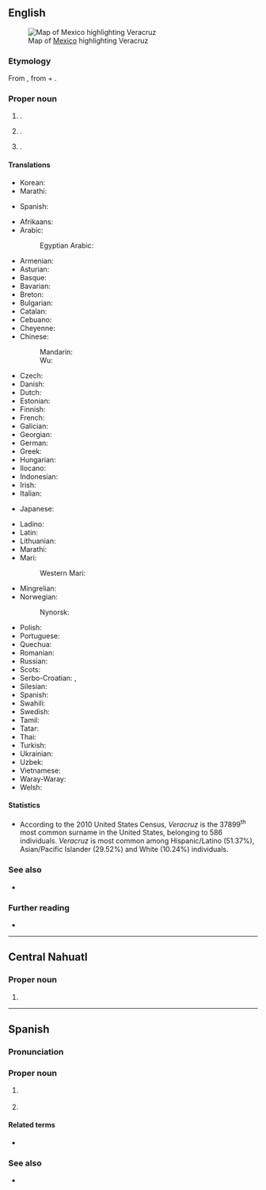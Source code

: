 {{also|Vera Cruz}}
==English==
[[File:Mexico map, MX-VER.svg|thumb|Map of [[Mexico]] highlighting Veracruz]]

===Etymology===
From {{bor|en|es|Veracruz}}, from {{m|es|vero|vera|t=true}} + {{m|es|cruz|t=cross}}.

===Proper noun===
{{en-proper noun|~|es}}

# {{place|en|coastal state|in southeastern|c/Mexico}}.
# {{place|en|city|s/Veracruz|c/Mexico}}.
# {{surname|en|from=Spanish}}.

====Translations====
{{trans-top|state of Mexico}}
* Korean: {{t|ko|^베라크루스 주}}
* Marathi: {{t|mr|वेराक्रुज|n}}
{{trans-mid}}
* Spanish: {{t+|es|Veracruz|f}}
{{trans-bottom}}

{{trans-top|city in Mexico}}
* Afrikaans: {{t|af|Veracruz}}
* Arabic: {{t|ar|فيراكروز|tr=firakruz}}
*: Egyptian Arabic: {{t|arz|مدينة فيراكروز|tr=madinat firakruz}}
* Armenian: {{t|hy|Վերակրուս}}
* Asturian: {{t|ast|Veracruz}}
* Basque: {{t|eu|Veracruz}}
* Bavarian: {{t|bar|Veracruz}}
* Breton: {{t|br|Veracruz}}
* Bulgarian: {{t|bg|Веракрус}}
* Catalan: {{t|ca|Veracruz}}
* Cebuano: {{t|ceb|Veracruz}}
* Cheyenne: {{t|chy|Veracruz}}
* Chinese:
*: Mandarin: {{t|cmn|韦拉克鲁斯|tr=Wéilākèlǔsī}}
*: Wu: {{t|wuu|韦拉克鲁斯市|tr=Wéilākèlǔsīshì}}
* Czech: {{t|cs|Veracruz}}
* Danish: {{t|da|Veracruz}}
* Dutch: {{t|nl|Veracruz}}
* Estonian: {{t|et|Veracruz}}
* Finnish: {{t+|fi|Veracruz}}
* French: {{t+|fr|Veracruz}}
* Galician: {{t+|gl|Veracruz}}
* Georgian: {{t|ka|ვერაკრუსი}}
* German: {{t+|de|Veracruz}}
* Greek: {{t|el|Βερακρούς}}
* Hungarian: {{t|hu|Veracruz}}
* Ilocano: {{t|ilo|Veracruz}}
* Indonesian: {{t|id|Veracruz}}
* Irish: {{t|ga|Veracruz}}
* Italian: {{t|it|Veracruz}}
{{trans-mid}}
* Japanese: {{t|ja|ベラクルス|tr=Berakurusu}}

* Ladino: {{t|lad|Veracruz}}
* Latin: {{t|la|Vera Crux}}
* Lithuanian: {{t|lt|Verakrusas}}
* Marathi: {{t|mr|बेराक्रुथ}}
* Mari:
*: Western Mari: {{t|mrj|Веракрус}}
* Mingrelian: {{t|xmf|ვერაკრუსი}}
* Norwegian: {{t|no|Veracruz}}
*: Nynorsk: {{t|nn|Veracruz}}
* Polish: {{t|pl|Veracruz}}
* Portuguese: {{t|pt|Veracruz}}
* Quechua: {{t|qu|Veracruz}}
* Romanian: {{t|ro|Veracruz}}
* Russian: {{t+|ru|Веракру́с}}
* Scots: {{t|sco|Veracruz}}
* Serbo-Croatian: {{t|sh|Веракруз|tr=Verakruz}}, {{t|sh|Veracruz}}
* Silesian: {{t|szl|Veracruz}}
* Spanish: {{t+|es|Veracruz}}
* Swahili: {{t|sw|Veracruz}}
* Swedish: {{t|sv|Veracruz}}
* Tamil: {{t|ta|வேராகுரூசு}}
* Tatar: {{t|tt|Веракрус}}
* Thai: {{t|th|เบรากรุซ|tr=Be-rā-kru-s}}
* Turkish: {{t|tr|Veracruz}}
* Ukrainian: {{t|uk|Веракру́с}}
* Uzbek: {{t|uz|Verakrus}}
* Vietnamese: {{t|vi|Veracruz}}
* Waray-Waray: {{t|war|Veracruz}}
* Welsh: {{t|cy|Veracruz}}
{{trans-bottom}}

====Statistics====
* According to the 2010 United States Census, ''Veracruz'' is the 37899<sup>th</sup> most common surname in the United States, belonging to 586 individuals. ''Veracruz'' is most common among Hispanic/Latino (51.37%), Asian/Pacific Islander (29.52%) and White (10.24%) individuals.

===See also===
* {{pedia}}

===Further reading===
* {{R:en:DAFN}}

----

==Central Nahuatl==

===Proper noun===
{{head|nhn|proper noun}}

# {{place|nhn|state|c/Mexico|t=Veracruz}}

----

==Spanish==

===Pronunciation===
{{es-pr}}

===Proper noun===
{{es-proper noun|f}}

# {{place|es|state|c/Mexico|t=Veracruz}}
#: {{syn|es|VC|q1=abbreviation}}
# {{place|es|city|c/Mexico|t=Veracruz}}

====Related terms====
* {{l|es|veracruzano}}

===See also===
* {{pedia|lang=es}}